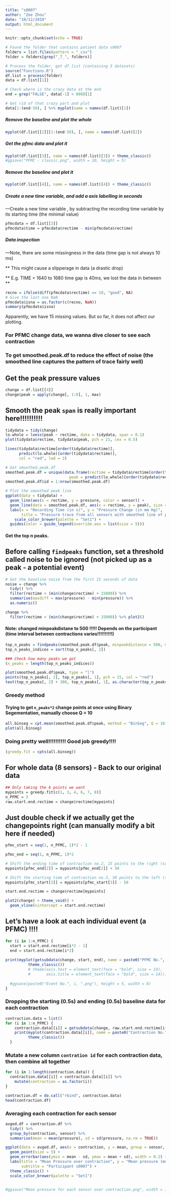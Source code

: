 ```yaml
---
title: "s0007"
author: "Zoe Zhou"
date: "10/12/2019"
output: html_document
---
```



```r
knitr::opts_chunk$set(echo = TRUE)
```


```r
# Found the folder that contains patient data s0007
folders = list.files(pattern = "_csv")
folder = folders[grep("_7_", folders)]

# Process the folder, get df.list (containing 3 datasets)
source("Functions.R")
df.list = process(folder)
data = df.list[[1]]
```


```r
# Check where is the crazy data at the end
end = grep("FALSE", data[-1] < 800)[1]

# Get rid of that crazy part and plot
data[1:(end-50), ] %>% myplot(name = names(df.list)[1])
```

##### Remove the baseline and plot the whole
```r
myplot(df.list[[2]][1:(end-50), ], name = names(df.list)[2])
```

##### Get the pfmc data and plot it
```r
myplot(df.list[[3]], name = names(df.list)[3]) + theme_classic() 
#ggsave("PFMC - classic.png", width = 10, height = 5)
```
##### Remove the baseline and plot it
```r
myplot(df.list[[4]], name = names(df.list)[4]) + theme_classic()
```


##### Create a new time variable, and add a axis labelling in seconds
---Create a new time variable , by subtracting the recording time variable by its starting time (the minimal value)

```r
pfmcdata = df.list[[3]]
pfmcdata$time = pfmcdata$rectime - min(pfmcdata$rectime)
```


##### Data inspection
---Note, there are some missingness in the data (time gap is not always 10 ms) 

** This might cause a slipperage in data (a drastic drop)

** E.g. TIME = 1640	 to 1680 time gap is 40ms, we lost the data in between **
```r
recno = ifelse(diff(pfmcdata$rectime) == 10, "good", NA)
# Give the last one NaN
pfmcdata$isna = as.factor(c(recno, NaN))
summary(pfmcdata$isna)
```

Apparently, we have 15 missing values. But so far, it does not affect our plotting.


### For PFMC change data, we wanna dive closer to see each contraction
### To get smoothed.peak.df to reduce the effect of noise (the smoothed line captures the pattern of trace fairly well)

## Get the peak pressure values
```r
change = df.list[[4]]
change$peak = apply(change[, 1:8], 1, max)
```

## Smooth the peak  `span` is really important here!!!!!!!!!!

```r
tidydata = tidy(change)
lo.whole = loess(peak ~ rectime, data = tidydata, span = 0.1)
plot(tidydata$rectime, tidydata$peak, pch = 21, cex = 0.5)

lines(tidydata$rectime[order(tidydata$rectime)],
      predict(lo.whole)[order(tidydata$rectime)],
      col = "red", lwd = 2)
```


```r
# Get smoothed.peak.df
smoothed.peak.df = unique(data.frame(rectime = tidydata$rectime[order(tidydata$rectime)], 
                            peak = predict(lo.whole)[order(tidydata$rectime)]))
smoothed.peak.df$id = 1:nrow(smoothed.peak.df)

# Plot the smoothed peak line
ggplot(data = tidydata) +
  geom_line(aes(x = rectime, y = pressure, color = sensor)) +
  geom_line(data = smoothed.peak.df, aes(x = rectime, y = peak), size = 1) +
  labs(x = "Recording Time (in s)", y = "Pressure Change (in mm Hg)",
       title = "Pressure trace from all sensors with smoothed line of peak") + 
    scale_color_brewer(palette = "Set1") + 
  guides(color = guide_legend(override.aes = list(size = 5)))

```


#### Get the top n peaks.

## Before calling `findpeaks` function, set a threshold called noise to be ignored (not picked up as a peak - a potential event)
```r
# Get the baseline noise from the first 15 seconds of data
noise = change %>% 
  tidy() %>%
  filter(rectime < (min(change$rectime) + 15000)) %>%
  summarise(maxdiff = max(pressure) - min(pressure)) %>%
  as.numeric()

change %>%
  filter(rectime < (min(change$rectime) + 15000)) %>% plot2()
```

#### Note: changed minpeakdistane to 500 !!!!! Depends on the participant (time interval between contractions varies!!!!!!!!!!)
```r
top_n_peaks = findpeaks(smoothed.peak.df$peak, minpeakdistance = 500, minpeakheight = noise)
top_n_peaks_indices = sort(top_n_peaks[, 2])

### Check how many peaks we got
(n_peaks = length(top_n_peaks_indices))
```


```r
plot(smoothed.peak.df$peak, type = "l")
points(top_n_peaks[, 2], top_n_peaks[, 1], pch = 15, col = "red")
text(top_n_peaks[, 2] + 300, top_n_peaks[, 1], as.character(top_n_peaks[, 2]))
```

### Greedy method ###
#### Trying to get  `n_peaks*2` change points at once using Binary Segementation, manually choose Q = 10

```r
all.binseg = cpt.mean(smoothed.peak.df$peak, method = "BinSeg", Q = 10)
plot(all.binseg)
```



### Doing pretty well!!!!!!!!!! Good job greedy!!!!

```r
(greedy.fit = cpts(all.binseg))
```


## For whole data (8 sensors) - Back to our original data
```r
## Only taking the 6 points we want
mypoints = greedy.fit[c(1, 3, 4, 6, 7, 8)]
n_PFMC = 3
raw.start.end.rectime = change$rectime[mypoints] 

```

## Just double check if we actually get the changepoints right (can manually modify a bit here if needed)
```r
pfmc_start = seq(1, n_PFMC, 1)*2 - 1

pfmc_end = seq(1, n_PFMC, 1)*2

# Shift the ending time of contraction no.2, 15 points to the right (so the graph looks nicer)
mypoints[pfmc_end[2]] = mypoints[pfmc_end[2]] + 50

# Shift the starting time of contraction no.3, 30 points to the left (so the graph looks nicer)
mypoints[pfmc_start[3]] = mypoints[pfmc_start[3]] - 50

start.end.rectime = change$rectime[mypoints] 

plot2(change) + theme_void() +
  geom_vline(xintercept = start.end.rectime)

```

## Let's have a look at each individual event (a PFMC) !!!!

```r
for (i in 1:n_PFMC) {
  start = start.end.rectime[i*2 - 1]
  end = start.end.rectime[i*2]
  
print(myplot(getsubdata(change, start, end), name = paste0("PFMC No.", i)) + 
          theme_classic())
          # theme(axis.text = element_text(face = "bold", size = 14),
          #       axis.title = element_text(face = "bold", size = 14)))
  
  #ggsave(paste0("Event No.", i, ".png"), height = 5, width = 8)
}

```


### Dropping the starting (0.5s) and ending (0.5s) baseline data for each contraction
```r
contraction.data = list()
for (i in 1:n_PFMC) {
    contraction.data[[i]] = getsubdata(change, raw.start.end.rectime[i*2 - 1] + 1000, raw.start.end.rectime[i*2] - 1000)
    print(myplot(contraction.data[[i]], name = paste0("Contraction No.", i)) + 
          theme_classic())
  }
```



### Mutate a new column `contration id` for each contraction data, then combine all together
```r
for (i in 1:length(contraction.data)) {
  contraction.data[[i]] = contraction.data[[i]] %>% 
    mutate(contraction = as.factor(i))
}

contraction.df = do.call("rbind", contraction.data)
head(contraction.df)
```

### Averaging each contraction for each sensor

```r
avged.df = contraction.df %>% 
  tidy() %>% 
  group_by(contraction, sensor) %>% 
  summarise(mean = mean(pressure), sd = sd(pressure, na.rm = TRUE))

ggplot(data = avged.df, aes(x = contraction, y = mean, group = sensor, color = sensor)) +
  geom_point(size = 5) +
  geom_errorbar(aes(ymin = mean - sd, ymax = mean + sd), width = 0.2) +
  labs(title = "Mean Pressure over contraction", y = "Mean pressure (mmHg)", x = "Contraction",
       subtitle = "Participant s0007") +
  theme_classic() +
  scale_color_brewer(palette = "Set1")


#ggsave("Mean pressure for each sensor over contraction.png", width = 10, height = 5)

```